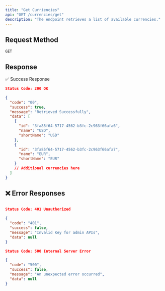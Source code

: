 ```yaml
---
title: "Get Curriencies"
api: "GET /currencies/get"
description: "The endpoint retrieves a list of available currencies."
---
```




## **Request Method**
`GET`

## Response

✅ Success Response

```json
Status Code: 200 OK

{
  "code": "00",
  "success": true,
  "message": "Retrieved Successfully",
  "data": [
    {
      "id": "3fa85f64-5717-4562-b3fc-2c963f66afa6",
      "name": "USD",
      "shortName": "USD"
    },
    {
      "id": "3fa85f64-5717-4562-b3fc-2c963f66afa7",
      "name": "EUR",
      "shortName": "EUR"
    }
    // Additional currencies here
  ]
}
```

## ❌ Error Responses

```json

Status Code: 401 Unauthorized

{
  "code": "401",
  "success": false,
  "message": "Invalid Key for admin APIs",
  "data": null
}

Status Code: 500 Internal Server Error

{
  "code": "500",
  "success": false,
  "message": "An unexpected error occurred",
  "data": null
}
